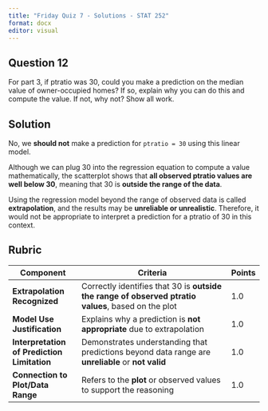 ```yaml
---
title: "Friday Quiz 7 - Solutions - STAT 252"
format: docx
editor: visual
---
```




## Question 12

For part 3, if ptratio was 30, could you make a prediction on the median value of owner-occupied homes? If so, explain why you can do this and compute the value. If not, why not? Show all work.

## Solution

No, we **should not** make a prediction for `ptratio = 30` using this linear model.

Although we can plug 30 into the regression equation to compute a value mathematically, the scatterplot shows that **all observed ptratio values are well below 30**, meaning that 30 is **outside the range of the data**.

Using the regression model beyond the range of observed data is called **extrapolation**, and the results may be **unreliable or unrealistic**. Therefore, it would not be appropriate to interpret a prediction for a ptratio of 30 in this context.



## Rubric

| **Component**                               | **Criteria**                                                                                        | **Points** |
| ------------------------------------------- | --------------------------------------------------------------------------------------------------- | ---------- |
| **Extrapolation Recognized**                | Correctly identifies that 30 is **outside the range of observed ptratio values**, based on the plot | 1.0        |
| **Model Use Justification**                 | Explains why a prediction is **not appropriate** due to extrapolation                               | 1.0        |
| **Interpretation of Prediction Limitation** | Demonstrates understanding that predictions beyond data range are **unreliable** or **not valid**   | 1.0        |
| **Connection to Plot/Data Range**           | Refers to the **plot** or observed values to support the reasoning                                  | 1.0        |

